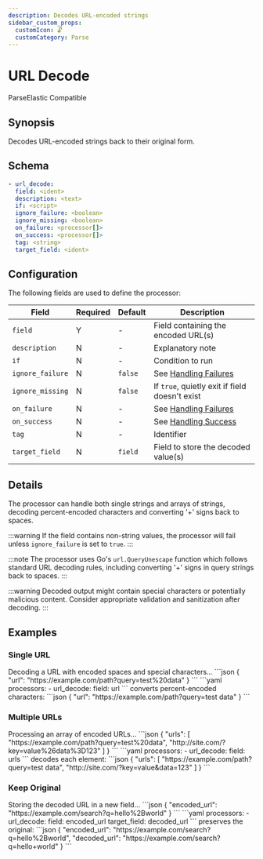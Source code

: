 ```yaml
---
description: Decodes URL-encoded strings
sidebar_custom_props: 
  customIcon: 🔓
  customCategory: Parse
---
```


# URL Decode

<span className="theme-doc-version-badge badge badge--primary">Parse</span><span className="theme-doc-version-badge badge badge--secondary">Elastic Compatible</span>

## Synopsis

Decodes URL-encoded strings back to their original form. 

## Schema

```yaml {2}
- url_decode:
  field: <ident>
  description: <text>
  if: <script>
  ignore_failure: <boolean>
  ignore_missing: <boolean>
  on_failure: <processor[]>
  on_success: <processor[]>
  tag: <string>
  target_field: <ident>
```

## Configuration

The following fields are used to define the processor:

|Field|Required|Default|Description|
|---|---|---|---|
|`field`|Y|-|Field containing the encoded URL(s)|
|`description`|N|-|Explanatory note|
|`if`|N|-|Condition to run|
|`ignore_failure`|N|`false`|See [Handling Failures](../handling-failures.mdx)|
|`ignore_missing`|N|`false`|If `true`, quietly exit if field doesn't exist|
|`on_failure`|N|-|See [Handling Failures](../handling-failures.mdx)|
|`on_success`|N|-|See [Handling Success](../handling-success.mdx)|
|`tag`|N|-|Identifier|
|`target_field`|N|`field`|Field to store the decoded value(s)|

## Details

The processor can handle both single strings and arrays of strings, decoding percent-encoded characters and converting '+' signs back to spaces.

:::warning
If the field contains non-string values, the processor will fail unless `ignore_failure` is set to `true`.
:::

:::note
The processor uses Go's `url.QueryUnescape` function which follows standard URL decoding rules, including converting '+' signs in query strings back to spaces.
:::

:::warning
Decoded output might contain special characters or potentially malicious content. Consider appropriate validation and sanitization after decoding.
:::

## Examples

### Single URL

<ExampleGrid>
  <CommentCol>
    Decoding a URL with encoded spaces and special characters...
  </CommentCol>
  <CodeCol>
    ```json
    {
      "url": "https://example.com/path?query=test%20data"
    }
    ```
    ```yaml
    processors:
      - url_decode:
        field: url
    ```
  </CodeCol>
  <CommentCol>
    converts percent-encoded characters:
  </CommentCol>
  <CodeCol>
    ```json
    {
      "url": "https://example.com/path?query=test data"
    }
    ```
  </CodeCol>
</ExampleGrid>

### Multiple URLs

<ExampleGrid>
  <CommentCol>
    Processing an array of encoded URLs...
  </CommentCol>
  <CodeCol>
    ```json
    {
      "urls": [
        "https://example.com/path?query=test%20data",
        "http://site.com/?key=value%26data%3D123"
      ]
    }
    ```
    ```yaml
    processors:
      - url_decode:
        field: urls
    ```
  </CodeCol>
  <CommentCol>
    decodes each element:
  </CommentCol>
  <CodeCol>
    ```json
    {
      "urls": [
        "https://example.com/path?query=test data",
        "http://site.com/?key=value&data=123"
      ]
    }
    ```
  </CodeCol>
</ExampleGrid>

### Keep Original

<ExampleGrid>
  <CommentCol>
    Storing the decoded URL in a new field...
  </CommentCol>
  <CodeCol>
    ```json
    {
      "encoded_url": "https://example.com/search?q=hello%2Bworld"
    }
    ```
    ```yaml
    processors:
      - url_decode:
        field: encoded_url
        target_field: decoded_url
    ```
  </CodeCol>
  <CommentCol>
    preserves the original:
  </CommentCol>
  <CodeCol>
    ```json
    {
      "encoded_url": "https://example.com/search?q=hello%2Bworld",
      "decoded_url": "https://example.com/search?q=hello+world"
    }
    ```
  </CodeCol>
</ExampleGrid>
